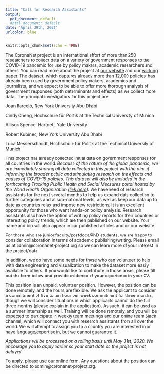 ```yaml
---
title: "Call for Research Assistants"
output:
  pdf_document: default
  #html_document: default
date: "April 29th, 2020"
urlcolor: blue
---
```


```r
knitr::opts_chunk$set(echo = TRUE)
```


The CoronaNet project is an international effort of more than 250 researchers to collect data on a variety of government responses to the COVID-19 pandemic for use by policy makers, academic researchers and others. You can read more about the project at [our website](http://www.coronanet-project.org) and our [working paper](https://osf.io/preprints/socarxiv/dkvxy/). The dataset, which captures already more than 12,000 policies, has already been used by government policy makers, academics and journalists, and we expect to be able to offer more thorough analysis of government responses (both determinants and effects) as we collect more data. The principal investigators for this project are:

Joan Barceló, New York University Abu Dhabi

Cindy Cheng, Hochschule für Politik at the Technical University of Munich

Allison Spencer Hartnett, Yale University

Robert Kubinec, New York University Abu Dhabi

Luca Messerschmidt, Hochschule für Politik at the Technical University of Munich

This project has already collected initial data on government responses for all countries in the world. *Because of the nature of the global pandemic, we are immediately sharing all data collected in this project with the aim of informing the broader public and stimulating research on the effects and causes of COVID-19 policies. This dataset will also be included in the forthcoming Tracking Public Health and Social Measures portal hosted by the World Health Organization ([link here](https://www.who.int/emergencies/diseases/novel-coronavirus-2019/phsm)).* We have need of research assistants for the next several months to help us expand data collection to further categories and at sub-national levels, as well as keep our data up to date as countries relax and impose new restrictions. It is an excellent opportunity for those who want hands-on policy analysis. Research assistants also have the option of writing policy reports for their countries or interesting policy trends, which are then published on our website. Your name and bio will also appear in our published articles and on our website.

For those who are junior faculty/postdocs/PhD students, we are happy to consider collaboration in terms of academic publishing/writing. Please email us at admin@coronanet-project.org so we can learn more of your interest in the project/data.

In addition, we do have some needs for those who can volunteer to help with data engineering and visualization to make the dataset more easily available to others. If you would like to contribute in those areas, please fill out the form below and provide evidence of your experience in your CV.

This position is an unpaid, volunteer position. However, the position can be done remotely, and the hours are flexible. We ask the applicant to consider a commitment of five to ten hour per week commitment for three months, though we will consider situations in which applicants cannot do the full three months (please explain in the application). As such, it can be used as a summer internship as well. Training will be done remotely, and you will be expected to participate in weekly team meetings and our online team Slack channel, which will connect you with research assistants from all over the world. We will attempt to assign you to a country you are interested in or have language/expertise in, but we cannot guarantee it. 

*Applications will be processed on a rolling basis until May 31st, 2020. We encourage you to apply earlier so your start date on the project is not delayed.*

To apply, please [use our online form](https://form.jotform.com/201172569499062). Any questions about the position can be directed to admin@coronanet-project.org.